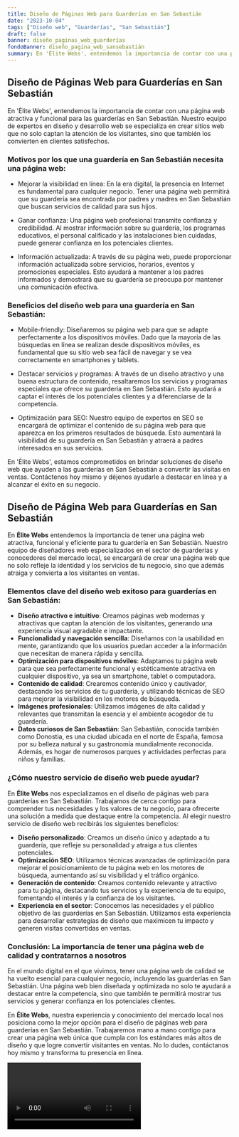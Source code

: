 ```yaml
---
title: Diseño de Páginas Web para Guarderías en San Sebastián
date: "2023-10-04"
tags: ["Diseño web", "Guarderías", "San Sebastián"]
draft: false
banner: diseño_paginas_web_guarderías
fondoBanner: diseño_pagina_web_sansebastián
summary: En 'Élite Webs', entendemos la importancia de contar con una página web atractiva y funcional para las guarderías en San Sebastián. Nuestro equipo de expertos en diseño y desarrollo web se especializa en crear sitios web que no solo captan la atención de los visitantes, sino que también los convierten en clientes satisfechos.
---
```



## Diseño de Páginas Web para Guarderías en San Sebastián

En 'Élite Webs', entendemos la importancia de contar con una página web atractiva y funcional para las guarderías en San Sebastián. Nuestro equipo de expertos en diseño y desarrollo web se especializa en crear sitios web que no solo captan la atención de los visitantes, sino que también los convierten en clientes satisfechos.

### Motivos por los que una guardería en San Sebastián necesita una página web:

- Mejorar la visibilidad en línea: En la era digital, la presencia en Internet es fundamental para cualquier negocio. Tener una página web permitirá que su guardería sea encontrada por padres y madres en San Sebastián que buscan servicios de calidad para sus hijos.

- Ganar confianza: Una página web profesional transmite confianza y credibilidad. Al mostrar información sobre su guardería, los programas educativos, el personal calificado y las instalaciones bien cuidadas, puede generar confianza en los potenciales clientes.

- Información actualizada: A través de su página web, puede proporcionar información actualizada sobre servicios, horarios, eventos y promociones especiales. Esto ayudará a mantener a los padres informados y demostrará que su guardería se preocupa por mantener una comunicación efectiva.

### Beneficios del diseño web para una guardería en San Sebastián:

- Mobile-friendly: Diseñaremos su página web para que se adapte perfectamente a los dispositivos móviles. Dado que la mayoría de las búsquedas en línea se realizan desde dispositivos móviles, es fundamental que su sitio web sea fácil de navegar y se vea correctamente en smartphones y tablets.

- Destacar servicios y programas: A través de un diseño atractivo y una buena estructura de contenido, resaltaremos los servicios y programas especiales que ofrece su guardería en San Sebastián. Esto ayudará a captar el interés de los potenciales clientes y a diferenciarse de la competencia.

- Optimización para SEO: Nuestro equipo de expertos en SEO se encargará de optimizar el contenido de su página web para que aparezca en los primeros resultados de búsqueda. Esto aumentará la visibilidad de su guardería en San Sebastián y atraerá a padres interesados en sus servicios.

En 'Élite Webs', estamos comprometidos en brindar soluciones de diseño web que ayuden a las guarderías en San Sebastián a convertir las visitas en ventas. Contáctenos hoy mismo y déjenos ayudarle a destacar en línea y a alcanzar el éxito en su negocio.

<GifSeo />

<Cta />

## **Diseño de Página Web para Guarderías en San Sebastián**

En **Élite Webs** entendemos la importancia de tener una página web atractiva, funcional y eficiente para tu guardería en San Sebastián. Nuestro equipo de diseñadores web especializados en el sector de guarderías y conocedores del mercado local, se encargará de crear una página web que no solo refleje la identidad y los servicios de tu negocio, sino que además atraiga y convierta a los visitantes en ventas.

### **Elementos clave del diseño web exitoso para guarderías en San Sebastián:**

- **Diseño atractivo e intuitivo**: Creamos páginas web modernas y atractivas que captan la atención de los visitantes, generando una experiencia visual agradable e impactante.
- **Funcionalidad y navegación sencilla**: Diseñamos con la usabilidad en mente, garantizando que los usuarios puedan acceder a la información que necesitan de manera rápida y sencilla.
- **Optimización para dispositivos móviles**: Adaptamos tu página web para que sea perfectamente funcional y estéticamente atractiva en cualquier dispositivo, ya sea un smartphone, tablet o computadora.
- **Contenido de calidad**: Crearemos contenido único y cautivador, destacando los servicios de tu guardería, y utilizando técnicas de SEO para mejorar la visibilidad en los motores de búsqueda.
- **Imágenes profesionales**: Utilizamos imágenes de alta calidad y relevantes que transmitan la esencia y el ambiente acogedor de tu guardería.
- **Datos curiosos de San Sebastián**: San Sebastián, conocida también como Donostia, es una ciudad ubicada en el norte de España, famosa por su belleza natural y su gastronomía mundialmente reconocida. Además, es hogar de numerosos parques y actividades perfectas para niños y familias.

### **¿Cómo nuestro servicio de diseño web puede ayudar?**

En **Élite Webs** nos especializamos en el diseño de páginas web para guarderías en San Sebastián. Trabajamos de cerca contigo para comprender tus necesidades y los valores de tu negocio, para ofrecerte una solución a medida que destaque entre la competencia. Al elegir nuestro servicio de diseño web recibirás los siguientes beneficios:

- **Diseño personalizado**: Creamos un diseño único y adaptado a tu guardería, que refleje su personalidad y atraiga a tus clientes potenciales.
- **Optimización SEO**: Utilizamos técnicas avanzadas de optimización para mejorar el posicionamiento de tu página web en los motores de búsqueda, aumentando así su visibilidad y el tráfico orgánico.
- **Generación de contenido**: Creamos contenido relevante y atractivo para tu página, destacando tus servicios y la experiencia de tu equipo, fomentando el interés y la confianza de los visitantes.
- **Experiencia en el sector**: Conocemos las necesidades y el público objetivo de las guarderías en San Sebastián. Utilizamos esta experiencia para desarrollar estrategias de diseño que maximicen tu impacto y generen visitas convertidas en ventas.

### **Conclusión: La importancia de tener una página web de calidad y contratarnos a nosotros**

En el mundo digital en el que vivimos, tener una página web de calidad se ha vuelto esencial para cualquier negocio, incluyendo las guarderías en San Sebastián. Una página web bien diseñada y optimizada no solo te ayudará a destacar entre la competencia, sino que también te permitirá mostrar tus servicios y generar confianza en los potenciales clientes.

En **Élite Webs**, nuestra experiencia y conocimiento del mercado local nos posiciona como la mejor opción para el diseño de páginas web para guarderías en San Sebastián. Trabajaremos mano a mano contigo para crear una página web única que cumpla con los estándares más altos de diseño y que logre convertir visitantes en ventas. No lo dudes, contáctanos hoy mismo y transforma tu presencia en línea.

<Video />

<CtaBot job="Guarderías" city="San Sebastián" />

<Gmaps query="San Sebastián+españa+maps" />
